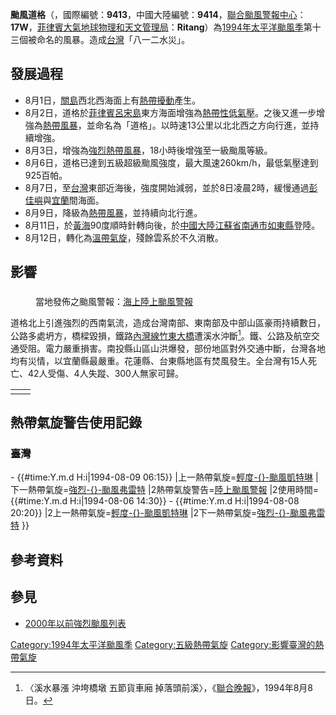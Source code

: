 {{multiple issues|
{{lead section|time=2017-10-19T13:53:26+00:00}}
{{expand|time=2017-10-19T13:52:26+00:00}}
{{globalize/Taiwan|time=2017-10-19T13:52:26+00:00}}
{{unreferenced|time=2015-07-10T13:25:29+00:00}}
}}
{{NoteUTC+8}}
{{NoteTA
|G1=TyphoonNew
|G2=TyphoonOld
|G3=Weather
|G4=CWBTyphoonOld
|T=zh:颱風道格 (1994年); zh-cn:超强台风德格 (1994年); zh-hk:超強颱風德格 (1994年); zh-mo:颱風道格 (1994年); zh-tw:強烈颱風道格 (1994年)
|1=zh:颱風道格; zh-cn:超强台风德格; zh-hk:超強颱風德格; zh-mo:颱風道格; zh-tw:強烈颱風道格
|2=zh:Typhoon Doug; zh-cn: Super Typhoon Doug; zh-hk:Super Typhoon Doug; zh-mo:Typhoon Doug; zh-tw:Severe Typhoon Doug; 
|skin=typhoon
}}
{{颱風基礎資訊新
|颱風名稱              = 颱風道格
|外文名稱              = Typhoon Doug
|外文語言              = 英語
|代表圖像              = 1994 Doug peak.jpg
|代表圖像名稱          = 颱風道格
|形成日期              = 1994年8月1日
|消散日期              = 1994年8月13日
|十分鐘平均風速JMA     = 100|JMA=knot
|十分鐘平均風速CWB     = 58|CWB=m/s
|十分鐘平均風速HKO     = 195
|二分鐘平均風速        = 58|NMC=m/s
|一分鐘平均風速        = 140|SSHS=knot
|最低氣壓              = 925
|財產損失              = {{TWN}}32億8千萬元[[新台幣|新台幣]]
|死傷人數              = {{TWN}}15死42傷4失蹤
|影響地區              = [[File:Flag_of_the_Philippines_(1985–1986).svg|22px]] [[菲律賓|菲律賓]]<br>{{JPN}}<br>{{TWN}}<br>{{CHNML}}<br>{{KOR}}<br>{{DPK}}
|備註                  = 
|颱風路徑圖            = Doug 1994 track.png
|風季年份              = 1994
|風季位置              = 太平洋
}}
{{portal phs}}
'''颱風道格'''（{{lang-en|'''Typhoon Doug'''}}，國際編號：'''9413'''，中國大陸編號：'''9414'''，[[聯合颱風警報中心|聯合颱風警報中心]]：'''17W'''，[[菲律賓大氣地球物理和天文管理局|菲律賓大氣地球物理和天文管理局]]：'''Ritang'''）為[[1994年太平洋颱風季|1994年太平洋颱風季]]第十三個被命名的風暴。造成[[台灣|台灣]]「八一二水災」。

==發展過程==
*8月1日，[[關島|關島]]西北西海面上有[[熱帶擾動|熱帶擾動]]產生。
*8月2日，道格於[[菲律賓|菲律賓]][[呂宋島|呂宋島]]東方海面增強為[[熱帶性低氣壓|熱帶性低氣壓]]。之後又進一步增強為[[熱帶風暴|熱帶風暴]]，並命名為「道格」。以時速13公里以北北西之方向行進，並持續增強。
*8月3日，增強為[[強烈熱帶風暴|強烈熱帶風暴]]，18小時後增強至一級颱風等級。
*8月6日，道格已達到五級超級颱風強度，最大風速260km/h，最低氣壓達到925百帕。
*8月7日，至[[台灣|台灣]]東部近海後，強度開始減弱，並於8日凌晨2時，緩慢通過[[彭佳嶼|彭佳嶼]]與[[宜蘭縣|宜蘭]]間海面。
*8月9日，降級為[[熱帶風暴|熱帶風暴]]，並持續向北行進。
*8月11日，於[[黃海|黃海]]90度順時針轉向後，於[[中國大陸|中國大陸]][[江蘇省|江蘇省]][[南通市|南通市]][[如東縣|如東縣]]登陸。
*8月12日，轉化為[[溫帶氣旋|溫帶氣旋]]，殘餘雲系於不久消散。

==影響==
==={{TWN}}===
:當地發佈之颱風警報：[[海上颱風警報|海上]][[陸上颱風警報|陸上颱風警報]]
道格北上引進強烈的西南氣流，造成台灣南部、東南部及中部山區豪雨持續數日，公路多處坍方，橋樑毀損，鐵路[[內灣線|內灣線]][[竹東大橋（上坪溪橋）|竹東大橋]]遭溪水沖斷<ref>〈溪水暴漲 沖垮橋墩 五節貨車廂 掉落頭前溪〉，《[[聯合晚報|聯合晚報]]》，1994年8月8日。</ref>。鐵、公路及航空交通受阻。電力嚴重損害。南投縣山區山洪爆發，部份地區對外交通中斷，台灣各地均有災情，以宜蘭縣最嚴重。花蓮縣、台東縣地區有焚風發生。全台灣有15人死亡、42人受傷、4人失蹤、300人無家可歸。
{|
|
{{TWTY Wind|avg|彭佳嶼=41.8|基隆=19.4|臺北=14|新竹=14|宜蘭=20.5|蘇澳=29.6|花蓮=18.8|成功=23.8|臺東=6.7|大武=7.4|蘭嶼=33.5|臺中=8.5|梧棲=18.4|嘉義=8.1|臺南=10.8|高雄=12|恆春=13.2|澎湖=10.3|Remark=}}
|
{{TWTY Wind|gust|彭佳嶼=60.1|基隆=39.9|臺北=34.8|新竹=28.8|宜蘭=36.3|蘇澳=59.9|花蓮=37.5|成功=39.5|臺東=18.9|大武=27.1|蘭嶼=49|臺中=18.1|梧棲=28.1|嘉義=14.1|臺南=20.1|高雄=20.1|恆春=28.2|澎湖=16|Remark=}}
|}

==熱帶氣旋警告使用記錄==
===臺灣===
{{熱帶氣旋警告使用記錄
|氣象台={{flagicon|Taiwan}}[[中央氣象局|中央氣象局]]
|警告系統=颱風警報
|熱帶氣旋警告=[[海上颱風警報|海上颱風警報]]
|使用時間={{#time:Y.m.d H:i|1994-08-06 09:10}} - {{#time:Y.m.d H:i|1994-08-09 06:15}}
|上一熱帶氣旋=[[熱帶風暴嘉蓮_(1994年)|輕度-{}-颱風凱特琳]]
|下一熱帶氣旋=[[颱風法雷德_(1994年)|強烈-{}-颱風弗雷特]]
|2熱帶氣旋警告=[[陸上颱風警報|陸上颱風警報]]
|2使用時間={{#time:Y.m.d H:i|1994-08-06 14:30}} - {{#time:Y.m.d H:i|1994-08-08 20:20}}
|2上一熱帶氣旋=[[熱帶風暴嘉蓮_(1994年)|輕度-{}-颱風凱特琳]]
|2下一熱帶氣旋=[[颱風法雷德_(1994年)|強烈-{}-颱風弗雷特]]
}}

==參考資料==
{{reflist}}

==參見==
* [[2000年以前強烈颱風列表|2000年以前強烈颱風列表]]

{{臺灣熱帶氣旋}}
[[Category:1994年太平洋颱風季|Category:1994年太平洋颱風季]]
[[Category:五級熱帶氣旋|Category:五級熱帶氣旋]]
[[Category:影響臺灣的熱帶氣旋|Category:影響臺灣的熱帶氣旋]]